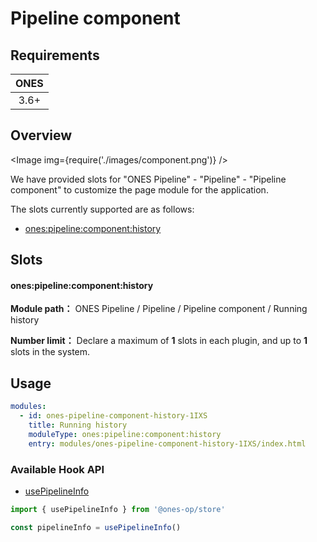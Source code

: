 
# Pipeline component

## Requirements

| **ONES** |
| :------: |
|   3.6+   |

## Overview

<Image img={require('./images/component.png')} />

We have provided slots for "ONES Pipeline" - "Pipeline" - "Pipeline component" to customize the page module for the application.

The slots currently supported are as follows:

- [ones:pipeline:component:history](#onespipelinecomponenthistory)

## Slots

#### ones:pipeline:component:history

**Module path：** ONES Pipeline / Pipeline / Pipeline component / Running history

**Number limit：** Declare a maximum of **1** slots in each plugin, and up to **1** slots in the system.

## Usage

```yaml
modules:
  - id: ones-pipeline-component-history-1IXS
    title: Running history
    moduleType: ones:pipeline:component:history
    entry: modules/ones-pipeline-component-history-1IXS/index.html
```

### Available Hook API

- [usePipelineInfo](../../../../../reference/packages/store/store.md#usePipelineInfo)

```ts
import { usePipelineInfo } from '@ones-op/store'

const pipelineInfo = usePipelineInfo()
```
